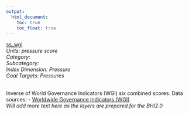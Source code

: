 ```yaml
---
output:
  html_document:
    toc: true
    toc_float: true
---
```


[ss_wgi](https://github.com/OHI-Science/bhi/blob/master/baltic/layers/ss_wgi_bhi2015.csv)\
*Units: pressure score*\
*Category:*\
*Subcategory:*\
*Index Dimension: Pressure*\
*Goal Targets: Pressures*\
<br>

Inverse of World Governance Indicators (WGI) six combined scores.
Data sources:
- [Worldwide Governance Indicators (WGI)](http://info.worldbank.org/governance/wgi)\
*Will add more text here as the layers are prepared for the BHI2.0*



<br>

